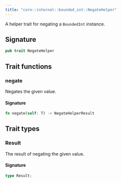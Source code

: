 ```yaml
---
title: "core::internal::bounded_int::NegateHelper"
---
```


A helper trait for negating a `BoundedInt` instance.



## Signature

```rust
pub trait NegateHelper
```



## Trait functions

### negate



Negates the given value.





#### Signature

```rust
fn negate(self: T) -> NegateHelperResult
```


## Trait types

### Result

The result of negating the given value.


#### Signature

```rust
type Result;
```



